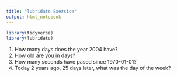 ```yaml
---
title: "lubridate Exersice"
output: html_notebook
---
```


```r
library(tidyverse)
library(lubridate)
```

1. How many days does the year 2004 have?
2. How old are you in days?
3. How many seconds have pased since 1970-01-01?
4. Today 2 years ago, 25 days later, what was the day of the week?
